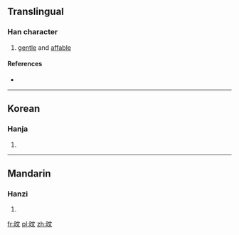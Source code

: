 ==Translingual==

===Han character===
{{Han char|rn=72|rad=日|as=04|sn=8|four=6004<sub>0</sub>|canj=日卜大 (AYK), X日卜大 (XAYK)}}

# [[gentle]] and [[affable]]

====References====
* {{Han ref|kx=0490.260|dkj=13776|dj=0851.250|hdz=21495.050|uh=65FC|ud=26108|bh=CCC5|bd=52421}}

----

==Korean==

===Hanja===
{{ko-hanja|hangeul=[[민]]|eumhun=|rv=min|mr=min|y=min}}

# {{defn|Korean|sort=日04}}

----

==Mandarin==

===Hanzi===
{{cmn-hanzi|pin=[[mín]] ([[min2]])|wg=min<sup>2</sup>}}

# {{defn|Mandarin|sort=日04}}

[[fr:旼]]
[[pl:旼]]
[[zh:旼]]